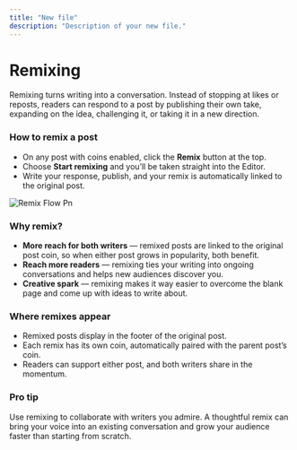 ```yaml
---
title: "New file"
description: "Description of your new file."
---
```


# **Remixing**

Remixing turns writing into a conversation. Instead of stopping at likes or reposts, readers can respond to a post by publishing their own take, expanding on the idea, challenging it, or taking it in a new direction.

### **How to remix a post**

- On any post with coins enabled, click the **Remix** button at the top.
- Choose **Start remixing** and you’ll be taken straight into the Editor.
- Write your response, publish, and your remix is automatically linked to the original post.

![Remix Flow Pn](/images/remix-flow.png)

### **Why remix?**

- **More reach for both writers** —  remixed posts are linked to the original post coin, so when either post grows in popularity, both benefit.
- **Reach more readers** — remixing ties your writing into ongoing conversations and helps new audiences discover you.
- **Creative spark** — remixing makes it way easier to overcome the blank page and come up with ideas to write about.

### **Where remixes appear**

- Remixed posts display in the footer of the original post.
- Each remix has its own coin, automatically paired with the parent post’s coin.
- Readers can support either post, and both writers share in the momentum.

### **Pro tip**

Use remixing to collaborate with writers you admire. A thoughtful remix can bring your voice into an existing conversation and grow your audience faster than starting from scratch.